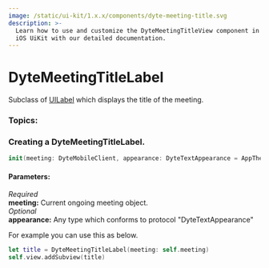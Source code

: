 ```yaml
---
image: /static/ui-kit/1.x.x/components/dyte-meeting-title.svg
description: >-
  Learn how to use and customize the DyteMeetingTitleView component in Dyte's
  iOS UiKit with our detailed documentation.
---
```


# DyteMeetingTitleLabel
Subclass of [UILabel](https://developer.apple.com/documentation/uikit/uilabel) which displays the title of the meeting.

### Topics:
### Creating a DyteMeetingTitleLabel. 

```swift
init(meeting: DyteMobileClient, appearance: DyteTextAppearance = AppTheme.shared.meetingTitleAppearance)
```
#### Parameters:
*Required*   
**meeting:** Current ongoing meeting object.    
*Optional*   
**appearance:** Any type which conforms to protocol "DyteTextAppearance"

For example you can use this as below. 

```swift
let title = DyteMeetingTitleLabel(meeting: self.meeting)
self.view.addSubview(title)
```

<head>
  <title>iOS DyteMeetingTitleLabel</title>
</head>
